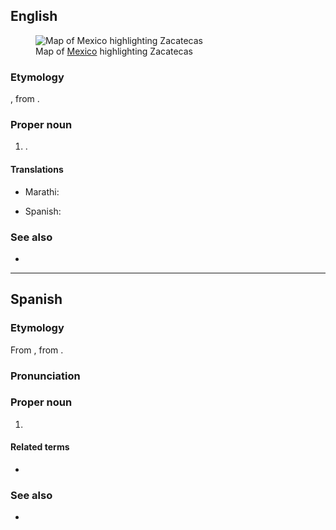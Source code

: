 ==English==
[[File:Mexico_map,_MX-ZAC.svg|thumb|Map of [[Mexico]] highlighting Zacatecas]]

===Etymology===
{{der|en|nah|zacatecah|zacatēcah|people of the place of grass}}, from {{m|nah|zacatl||grass}}.

===Proper noun===
{{en-proper noun}}

# {{place|en|state|c/Mexico}}.

====Translations====
{{trans-top|state of Mexico}}
* Marathi: {{t|mr|जाकातेकास|n}}
{{trans-mid}}
* Spanish: {{t+|es|Zacatecas|m}}
{{trans-bottom}}

===See also===
* {{pedialite}}

----

==Spanish==

===Etymology===
From {{bor|es|nci|zacatēcah||people of the place of grass}}, from {{m|nci|zacatl||grass}}.

===Pronunciation===
{{es-IPA}}

===Proper noun===
{{es-proper noun|m}}

# {{place|es|state|c/Mexico}}
#: {{syn|es|ZA|q1=abbreviation}}

====Related terms====
* {{l|es|zacatecano}}

===See also===
* {{pedialite|lang=es}}